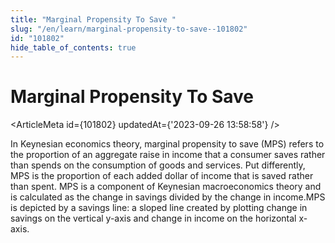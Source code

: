```yaml
---
title: "Marginal Propensity To Save "
slug: "/en/learn/marginal-propensity-to-save--101802"
id: "101802"
hide_table_of_contents: true
---
```



# Marginal Propensity To Save 

<ArticleMeta id={101802} updatedAt={'2023-09-26 13:58:58'} />
<div className='border-solid border-b border-t-0 my-4 border-[var(--ifm-color-gray-300)]' />

In Keynesian economics theory, marginal propensity to save (MPS) refers to the proportion of an aggregate raise in income that a consumer saves rather than spends on the consumption of goods and services. Put differently, MPS is the proportion of each added dollar of income that is saved rather than spent. MPS is a component of Keynesian macroeconomics theory and is calculated as the change in savings divided by the change in income.MPS is depicted by a savings line: a sloped line created by plotting change in savings on the vertical y-axis and change in income on the horizontal x-axis.
